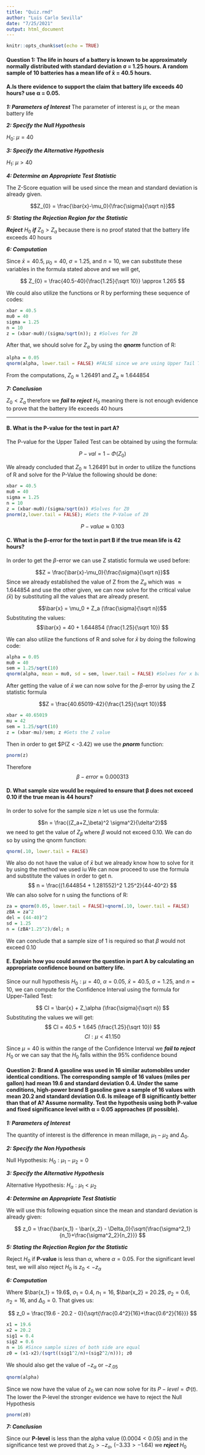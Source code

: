 ```yaml
---
title: "Quiz.rmd"
author: "Luis Carlo Sevilla"
date: "7/25/2021"
output: html_document
---
```


```r
knitr::opts_chunk$set(echo = TRUE)
```

#### Question 1: The life in hours of a battery is known to be approximately normally distributed with standard deviation σ = 1.25 hours. A random sample of 10 batteries has a mean life of x̄ = 40.5 hours.

#### A.Is there evidence to support the claim that battery life exceeds 40 hours? use α = 0.05.
***1: Parameters of Interest***
The parameter of interest is $\mu$, or the mean battery life


***2: Specify the Null Hypothesis***



$H_{0}$: $\mu = 40$ 


***3: Specify the Alternative Hypothesis***



$H_{1}$: $\mu > 40$ 


***4: Determine an Appropriate Test Statistic***

The Z-Score equation will be used since the mean and standard deviation is already given.



$$Z_{0} = \frac{\bar{x}-\mu_0}{\frac{\sigma}{\sqrt n}}$$




***5: Stating the Rejection Region for the Statistic***


***Reject*** $H_{0}$ ***if*** $Z_{0} > Z_{a}$ because there is no proof stated that the battery life exceeds 40 hours



***6: Computation***



Since $\bar{x} = 40.5$, $\mu_{0} = 40$, $\sigma = 1.25$, and $n = 10$, we can substitute these variables in the formula stated above and we will get,


$$
Z_{0} = \frac{40.5-40}{\frac{1.25}{\sqrt 10}} \approx 1.265
$$



We could also utilize the functions or R by performing these sequence of codes:


```r
xbar = 40.5
mu0 = 40
sigma = 1.25
n = 10
z = (xbar-mu0)/(sigma/sqrt(n)); z #Solves for Z0
```




After that, we should solve for $Z_{a}$ by using the ***qnorm*** function of R:


```r
alpha = 0.05
qnorm(alpha, lower.tail = FALSE) #FALSE since we are using Upper Tail Test
```

From the computations, $Z_{0} \approx 1.26491$ and $Z_{a} \approx 1.644854$


***7: Conclusion***

$Z_{0} < Z_{a}$ therefore we ***fail to reject*** $H_{0}$ meaning there is not enough evidence to prove that the battery life exceeds 40 hours



---



#### B. What is the P-value for the test in part A?



The P-value for the Upper Tailed Test can be obtained by using the formula:

$$P-val = 1 - \Phi (Z_0)
$$



We already concluded that $Z_0 \approx 1.26491$ but in order to utilize the functions of R and solve for the P-Value the following should be done:
```r
xbar = 40.5
mu0 = 40
sigma = 1.25
n = 10
z = (xbar-mu0)/(sigma/sqrt(n)) #Solves for Z0
pnorm(z,lower.tail = FALSE); #Gets the P-Value of Z0

```

$$ P-value \approx 0.103$$

#### C. What is the β-error for the text in part B if the true mean life is 42 hours?

In order to get the $\beta$-error we can use Z statistic formula we used before:

$$Z = \frac{\bar{x}-\mu_0}{\frac{\sigma}{\sqrt n}}$$
Since we already established the value of Z from the $Z_a$ which was $\approx 1.644854$ and use the other given, we can now solve for the critical value $\bar(x)$ by substituting all the values that are already present.

$$\bar{x} = \mu_0 + Z_a (\frac{\sigma}{\sqrt n})$$
Substituting the values:
$$\bar{x} = 40 + 1.644854 (\frac{1.25}{\sqrt 10})  $$ 

We can also utilize the functions of R and solve for $\bar{x}$ by doing the following code:
```r
alpha = 0.05
mu0 = 40
sem = 1.25/sqrt(10)
qnorm(alpha, mean = mu0, sd = sem, lower.tail = FALSE) #Solves for x bar 

```

After getting the value of $\bar{x}$ we can now solve for the $\beta$-error by using the Z statistic formula

$$Z = \frac{40.65019-42}{\frac{1.25}{\sqrt 10}}$$
```r
xbar = 40.65019
mu = 42
sem = 1.25/sqrt(10)
z = (xbar-mu)/sem; z #Gets the Z value
```
Then in order to get $P(Z < -3.42) we use the ***pnorm*** function: 
```r
pnorm(z)
```

Therefore $$ \beta -error \approx 0.000313 $$


#### D. What sample size would be required to ensure that β does not exceed 0.10 if the true mean is 44 hours?
In order to solve for the sample size $n$ let us use the formula: 

$$n = \frac{(Z_a+Z_\beta)^2 \sigma^2}{\delta^2}$$
we need to get the value of $Z_\beta$ where $\beta$ would not exceed 0.10. We can do so by using the qnorm function:
```r
qnorm(.10, lower.tail = FALSE)
```
We also do not have the value of $\bar{x}$ but we already know how to solve for it by using the method we used iu
We can now proceed to use the formula and substitute the values in order to get n. 
$$
n = \frac{(1.644854 + 1.281552)^2 1.25^2}{44-40^2}
$$
We can also solve for n using the functions of R:
```r
za = qnorm(0.05, lower.tail = FALSE)+qnorm(.10, lower.tail = FALSE)
zBA = za^2
del = (44-40)^2
sd = 1.25
n = (zBA*1.25^2)/del; n
```

We can conclude that a sample size of $1$ is required so that $\beta$ would not exceed 0.10

#### E. Explain how you could answer the question in part A by calculating an appropriate confidence bound on battery life.

Since our null hypothesis $H_0: \mu = 40$, $\alpha = 0.05$, $\bar{x} = 40.5$, $\sigma = 1.25$, and $n = 10$, we can compute for the Confidence Interval using the formula for Upper-Tailed Test:

$$ Cl = \bar{x} + Z_\alpha (\frac{\sigma}{\sqrt n}) $$
Substituting the values we will get:
$$ Cl = 40.5 + 1.645 (\frac{1.25}{\sqrt 10}) $$
$$ Cl: \mu <41.150  $$

Since $\mu = 40$ is within the range of the Confidence Interval we ***fail to reject*** $H_0$ or we can say that the $H_0$ falls within the 95% confidence bound



#### Question 2: Brand A gasoline was used in 16 similar automobiles under identical conditions. The corresponding sample of 16 values (miles per gallon) had mean 19.6 and standard deviation 0.4. Under the same conditions, high-power brand B gasoline gave a sample of 16 values with mean 20.2 and standard deviation 0.6. Is mileage of B significantly better than that of A? Assume normality. Test the hypothesis using both P-value and fixed significance level with α = 0.05 approaches (if possible).

***1: Parameters of Interest***



The quantity of interest is the difference in mean millage, $\mu_1 - \mu_2$ and $\Delta_0$.

***2: Specify the Non Hypothesis***



Null Hypothesis: $H_0 : \mu_1 - \mu_2 = 0$


***3: Specify the Alternative Hypothesis***



Alternative Hypothesis: $H_\alpha: \mu_1 < \mu_2$

***4: Determine an Appropriate Test Statistic***

We will use this following equation since the mean and standard deviation is already given:

$$
z_0 = \frac{\bar{x_1} - \bar{x_2} - \Delta_0}{\sqrt{\frac{\sigma^2_1}{n_1}+\frac{\sigma^2_2}{n_2}}}
$$





***5: Stating the Rejection Region for the Statistic***




Reject $H_0$ if **P-value** is less than $\alpha$, where $\alpha = 0.05$. For the significant level test, we will also reject $H_0$ is $z_0 < -z_\alpha$






***6: Computation***

Where $\bar{x_1} = 19.6$, $\sigma_1= 0.4$, $n_1= 16$, $\bar{x_2} = 20.2$, $\sigma_2= 0.6$, $n_2= 16$, and $\Delta_0 = 0$. That gives us:

$$
z_0 = \frac{19.6 - 20.2 - 0}{\sqrt{\frac{0.4^2}{16}+\frac{0.6^2}{16}}}
$$
```r
x1 = 19.6
x2 = 20.2
sig1 = 0.4
sig2 = 0.6
n = 16 #Since sample sizes of both side are equal
z0 = (x1-x2)/(sqrt((sig1^2/n)+(sig2^2/n))); z0
```

We should also get the value of $-z_\alpha$ or $-z_.05$
```r
qnorm(alpha)
```

Since we now have the value of $z_0$ we can now solve for its $P-level = \Phi(t)$. The lower the P-level the stronger evidence we have to reject the Null Hypothesis
```r
pnorm(z0)
```



***7: Conclusion***



Since our **P-level** is less than the alpha value ($0.0004<0.05$) and in the significance test we proved that $z_0 > -z_\alpha$, ($-3.33 > -1.64$) we ***reject *** $H_0$
